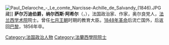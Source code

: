[[File:Paul_Delaroche_-_Le_comte_Narcisse-Achille_de_Salvandy_(1846).JPG|thumb]]藏]]
'''萨尔万迪伯爵，纳尔西斯·阿希尔'''（{{lang-fr|Narcisse-Achille de Salvandy}}，{{bd|1795年|6月11日|1856年|12月16日|S}}），法国政治家、作家，奥尔良党人，[[法兰西学术院|法兰西学术院]]院士。曾任[[七月王朝|七月王朝]]时期的教育大臣。[[法国二月革命|1848年革命]]后流亡国外，后返回[[巴黎|巴黎]]，1856年卒。
{{法国政治人物小作品}}
{{Authority control}}
{{DEFAULTSORT:Salvandy}}
[[Category:法国政治人物|Category:法国政治人物]]
[[Category:法蘭西學院院士|Category:法蘭西學院院士]]